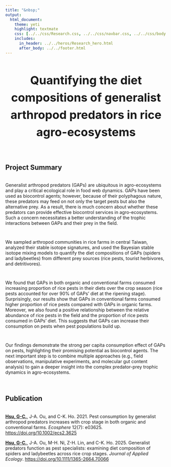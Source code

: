 ```yaml
---
title: "&nbsp;"
output:
  html_document:
    theme: yeti
    highlight: textmate
    css: [../../css/Research.css, ../../css/navbar.css, ../../css/body.css]
    includes:
      in_header: ../../heros/Research_hero.html
      after_body: ../../footer.html
---
```


<style>
h1 {text-align: center !important; 
   font-weight: bold !important; 
   font-size: 36px !important;
   line-height: 1.5em;}
   
h2 {font-weight: bold !important;} 
   
.External_link{
  border-radius: 5px;
  border: none;
  text-align: center;
  text-decoration: none;
  display: inline-block;
  width: 60px;
}

</style>

<div>
# Quantifying the diet compositions of generalist arthropod predators in rice agro-ecosystems
</div>

<br>

## Project Summary
<div style="height: 0.25em;"></div>

Generalist arthropod predators (GAPs) are ubiquitous in agro-ecosystems and play a critical ecological role in food web dynamics. GAPs have been used as biocontrol agents; however, because of their polyphagous nature, these predators may feed on not only the target pests but also the alternative prey. As a result, there is much concern about whether these predators can provide effective biocontrol services in agro-ecosystems. Such a concern necessitates a better understanding of the trophic interactions between GAPs and their prey in the field.    

<div style="height: 1em;"></div>
We sampled arthropod communities in rice farms in central Taiwan, 
analyzed their stable isotope signatures, and used the Bayesian stable isotope mixing models to quantify the diet compositions of GAPs (spiders and ladybeetles) from different prey sources (rice pests, tourist herbivores, and detritivores).

<div style="height: 1em;"></div>

We found that GAPs in both organic and conventional farms consumed increasing proportion of rice pests in their diets over the crop season (rice pests accounted for over 90% of GAPs' diet at the ripening stage). Surprisingly, our results show that GAPs in conventional farms consumed higher proportion of rice pests compared with GAPs in organic farms. Moreover, we also found a positive relationship between the relative abundance of rice pests in the field and the proportion of rice pests consumed in GAPs' diet. This suggests that GAPs can increase their consumption on pests when pest populations build up.

<div style="height: 1em;"></div>

Our findings demonstrate the strong per capita consumption effect of GAPs on pests, highlighting their promising potential as biocontrol agents. The next important step is to combine multiple approaches (e.g., field observations, manipulative experiments, and molecular gut content analysis) to gain a deeper insight into the complex predator-prey trophic dynamics in agro-ecosystems.

<br>

## Publication
<div style="height: 0.25em;"></div>

<p><b><u>Hsu, G-C.</u></b>, J-A. Ou, and C-K. Ho. 2021. Pest consumption by generalist arthropod predators increases with crop stage in both organic and conventional farms. <i>Ecosphere</i> 12(7): e03625. <a href="https://doi.org/10.1002/ecs2.3625" target="_blank"> https://doi.org/10.1002/ecs2.3625</a></p>

<p><b><u>Hsu, G-C.</u></b>, J-A. Ou, M-H. Ni, Z-H. Lin, and C-K. Ho. 2025. Generalist predators function as pest specialists: examining diet composition of spiders and ladybeetles across rice crop stages. <i>*Journal of Applied Ecology*</i>. <a href="https://doi.org/10.1111/1365-2664.70066" target="_blank"> https://doi.org/10.1111/1365-2664.70066</a></p>








